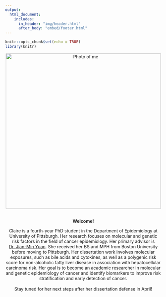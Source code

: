```yaml
---
output: 
  html_document:
    includes:
      in_header: "img/header.html"
      after_body: "embed/footer.html"
---
```


```r
knitr::opts_chunk$set(echo = TRUE)
library(knitr)
```





<!-- Add icon library -->
<link rel="stylesheet" href="https://cdnjs.cloudflare.com/ajax/libs/font-awesome/4.7.0/css/font-awesome.min.css">

<!-- Add font awesome icons -->
<p style="text-align: center;">
    <a href="https://twitter.com/claire_ethomas" class="fa fa-twitter"></a>
    <a href="https://www.linkedin.com/in/claire-thomas-8848a4ab/" class="fa fa-linkedin"></a>
    <a href="https://github.com/claire-thomas" class="fa fa-github"></a>
</p>

</div>


<div class = "row">
  
<div class = "col-md-5">
<center>
  <img src="img/Claire-34.jpg" alt="Photo of me" style="height:500px;">
</div>

<div class = "col-md-7 ex1">

<center>
</br>
<strong>Welcome!</strong>

Claire is a fourth-year PhD student in the Department of Epidemiology at University of Pittsburgh. Her research focuses on molecular and genetic risk factors in the field of cancer epidemiology. Her primary advisor is [Dr. Jian-Min Yuan](https://publichealth.pitt.edu/home/directory/jian-min-yuan). She received her BS and MPH from Boston University before moving to Pittsburgh. Her dissertation work involves molecular exposures, such as bile acids and cytokines, as well as a polygenic risk score for non-alcoholic fatty liver disease in association with hepatocellular carcinoma risk. Her goal is to become an academic researcher in molecular and genetic epidemiology of cancer and identify biomarkers to improve risk stratification and early detection of cancer. 
</br>
</br>
Stay tuned for her next steps after her dissertation defense in April!  



</div>
</div>





